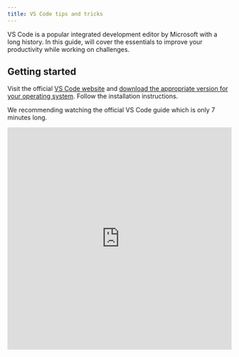 ```yaml
---
title: VS Code tips and tricks
---
```


VS Code is a popular integrated development editor by Microsoft with a long history. In this guide, will cover the essentials to improve your productivity while working on challenges.

## Getting started

Visit the official [VS Code website](https://code.visualstudio.com/) and [download the appropriate version for your operating system](https://code.visualstudio.com/download). Follow the installation instructions.

We recommending watching the official VS Code guide which is only 7 minutes long.

<iframe
  width="100%"
  height="500"
  src="https://www.youtube.com/embed/B-s71n0dHUk?si=G53V5paWEDAZVRmO"
  title="VS Code Guide"
  frameborder="0"
  allow="accelerometer; autoplay; clipboard-write; encrypted-media; gyroscope; picture-in-picture; web-share"
  referrerpolicy="strict-origin-when-cross-origin"
/>

View the full list of official [Introductory Videos](https://code.visualstudio.com/docs/getstarted/introvideos).

## Useful keyboard shortcuts

Keyboard shortcuts help you achieve more with fewer keystrokes, improving your productivity and help you code faster. These are the most useful shortcuts for working on challenges.

- <kbd>Ctrl</kbd>/<kbd>Cmd</kbd> + <kbd>/</kbd>: Toggle line comment.
- <kbd>Ctrl</kbd>/<kbd>Cmd</kbd> + <kbd>D</kbd>: Select the next occurrences of
  a selected text.
- <kbd>Ctrl</kbd>/<kbd>Cmd</kbd> + <kbd>L</kbd>: Select all occurrences within
  the file.
- <kbd>Ctrl</kbd>/<kbd>Cmd</kbd> + <kbd>A</kbd>: Selects all lines in the
  current file.
- <kbd>Alt</kbd> + <kbd>Shift</kbd> + <kbd>Up</kbd>/<kbd>Down</kbd>: Copies the
  line up/down.
- <kbd>Alt</kbd> + <kbd>Up</kbd>/<kbd>Down</kbd>: Swaps the current line
  up/down.
- <kbd>Ctrl</kbd>/<kbd>Cmd</kbd> + <kbd>K</kbd>: Cuts the current line or
  selection.
- <kbd>Ctrl</kbd>/<kbd>Cmd</kbd> + <kbd>K</kbd>: Delete current line.
- <kbd>Ctrl</kbd>/<kbd>Cmd</kbd> + <kbd>F</kbd>: Search for text within a file.
- <kbd>Ctrl</kbd>/<kbd>Cmd</kbd> + <kbd>S</kbd>: Saves pending changes.
- <kbd>Ctrl</kbd>/<kbd>Cmd</kbd> + <kbd>Shift</kbd> + <kbd>S</kbd>: Saves
  pending changes across all files.
- <kbd>Ctrl</kbd>/<kbd>Cmd</kbd> + <kbd>`</kbd>: Toggle integrated terminal.

## Command palette

There are thousands of available keyboard shortcuts and they can be hard to remember. An alternative approach is to use the "Command palette" to quickly find and apply commands. It can be opened by pressing <kbd>Ctrl</kbd>/<kbd>Cmd</kbd> + <kbd>Shift</kbd> + <kbd>P</kbd>.

Simply type what you want to achieve, if a command is supported, it will show up and you can execute it. Some of the most common and useful commands:

- Transform text (many options including uppercase, lowercase, snake case, etc).
- Splitting the editor window left/right/up/down.
- Format document.
- <kbd>Ctrl</kbd>/<kbd>Cmd</kbd> + <kbd>P</kbd>: Opens the Quick Open dialog to
  quickly search and open a file.
- <kbd>Ctrl</kbd>/<kbd>Cmd</kbd> + <kbd>Shift</kbd> + <kbd>O</kbd>: Navigate to
  a symbol within a file.
- Markdown: Open preview.

## Useful extensions

VS Code extensions are additional features that can be installed to enhance the functionality of the editor.

We recommend installing the following VS Code extensions, or finding the equivalents for your IDE:

- [JavaScript and TypeScript Nightly](https://marketplace.visualstudio.com/items?itemName=ms-vscode.vscode-typescript-next)
- [GitLens – Git supercharged](https://marketplace.visualstudio.com/items?itemName=eamodio.gitlens)
- [Prettier - Code formatter](https://marketplace.visualstudio.com/items?itemName=esbenp.prettier-vscode)
- [TypeScript Importer](https://marketplace.visualstudio.com/items?itemName=pmneo.tsimporter)
- [ESLint](https://marketplace.visualstudio.com/items?itemName=dbaeumer.vscode-eslint)
- [Stylelint](https://marketplace.visualstudio.com/items?itemName=stylelint.vscode-stylelint)
- [Code Spell Checker](https://marketplace.visualstudio.com/items?itemName=streetsidesoftware.code-spell-checker)
- [Tailwind CSS IntelliSense](https://marketplace.visualstudio.com/items?itemName=bradlc.vscode-tailwindcss)
- [Optional: Tailwind Docs](https://marketplace.visualstudio.com/items?itemName=austenc.tailwind-docs)

There are thousands of extensions available in the VS Code Marketplace, and you can install them easily within the editor by pressing <kbd>Ctrl</kbd>/<kbd>Cmd</kbd> + <kbd>Shift</kbd> + <kbd>E</kbd> to open the extensions panel within the side bar.
